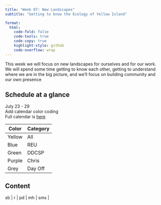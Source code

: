 ```yaml
---
title: "Week 07: New Landscapes"
subtitle: "Getting to know the Ecology of Yellow Island"

format:
  html:
    code-fold: false
    code-tools: true
    code-copy: true
    highlight-style: github
    code-overflow: wrap
---
```


This week we will focus on new landscapes for ourselves and for our work. We will spend some time getting to know each other, getting to understand where we are in the big picture, and we'll focus on building community and our own presence

## Schedule at a glance

July 23 - 29  
Add calendar color coding   
Full calendar is [here](https://calendar.google.com/calendar/u/0?cid=Y2xhc3Nyb29tMTA0NzQ5OTc5MDE2MTE0NTI2MDYzQGdyb3VwLmNhbGVuZGFyLmdvb2dsZS5jb20)

| Color | Category |
|-------|----------|
| Yellow | All |
| Blue | REU |
| Green | DDCSP |
| Purple | Chris |
| Grey | Day Off |


## Content
| sb | r | pd | mh | sms |
